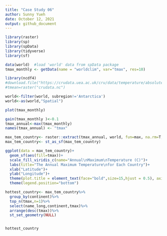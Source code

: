 ```yaml
---
title: "Case Study 06"
author: Sunny Yueh
date: October 12, 2021
output: github_document
---
```

 
```r
library(raster)  
library(sp)   
library(spData)  
library(tidyverse)
library(sf)       
```


```r
data(world)  #load 'world' data from spData package
tmax_monthly <- getData(name = "worldclim", var="tmax", res=10)

library(ncdf4)
#download.file("https://crudata.uea.ac.uk/cru/data/temperature/absolute.nc","crudata.nc")
#tmean=raster("crudata.nc")
```

```r
world<-filter(world, subregion!='Antarctica')
world<-as(world,"Spatial")

plot(tmax_monthly)

gain(tmax_monthly )<-0.1
tmax_annual<-max(tmax_monthly)
names(tmax_annual) <- "tmax"

max_tem_country<- raster::extract(tmax_annual, world, fun=max, na.rm=T, small=T, sp=T)
max_tem_country<- st_as_sf(max_tem_country)

ggplot(data = max_tem_country)+
  geom_sf(aes(fill=tmax))+
  scale_fill_viridis_c(name="Annual\nMaximum\nTemperature (C)")+
  labs(title="The Annual Maximum Temperature\nfor Each Country")+ 
  xlab("Latitude")+
  ylab("Longitude")+
  theme(plot.title = element_text(face="bold",size=15,hjust = 0.5), axis.title = element_text(size=10))+
  theme(legend.position="bottom")

hottest_country<- max_tem_country%>%
  group_by(continent)%>%
  top_n(tmax,n=1)%>%
  select(name_long,continent,tmax)%>%
  arrange(desc(tmax))%>%
  st_set_geometry(NULL)


hottest_country



```